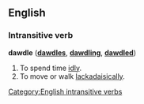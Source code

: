 == English ==
=== Intransitive verb ===
'''dawdle''' ('''[[dawdles]]''', '''[[dawdling]]''', '''[[dawdled]]''')

#To spend time [[idly]].
#To move or walk [[lackadaisically]].

[[Category:English intransitive verbs]]